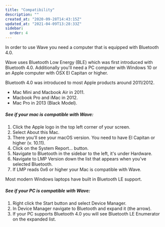 ```yaml
---
title: "Compatibility"
description: ""
created_at: "2020-09-28T14:43:15Z"
updated_at: "2021-04-09T13:28:33Z"
sidebar:
  order: 4
---
```



In order to use Wave you need a computer that is equipped with Bluetooth 4.0.

Wave uses Bluetooth Low Energy (BLE) which was first introduced with Bluetooth 4.0. Additionally you'll need a PC computer with Windows 10 or an Apple computer with OSX El Capitan or higher.

<Tabs>
  <TabItem label="macOS">

Bluetooth 4.0 was introduced to most Apple products around 2011/2012.

- Mac Mini and Macbook Air in 2011.
- Macbook Pro and iMac in 2012.
- Mac Pro in 2013 (Black Model).

##### See if your mac is compatible with Wave:

1. Click the Apple logo in the top left corner of your screen.
2. Select About this Mac.
3. There you'll see your macOS version. You need to have El Capitan or higher (v. 10.11).
4. Click on the System Report... button.
5. Navigate to Bluetooth in the sidebar to the left, it's under Hardware.
6. Navigate to LMP Version down the list that appears when you've selected Bluetooth.
7. If LMP reads 0x6 or higher your Mac is compatible with Wave.

  </TabItem>

  <TabItem label="Windows">

Most modern Windows laptops have built in Bluetooth LE support.

##### See if your PC is compatible with Wave:

1. Right click the Start button and select Device Manager.
2. In Device Manager navigate to Bluetooth and expand it (the arrow).
3. If your PC supports Bluetooth 4.0 you will see Bluetooth LE Enumerator on the expanded list.

  </TabItem>
</Tabs>

